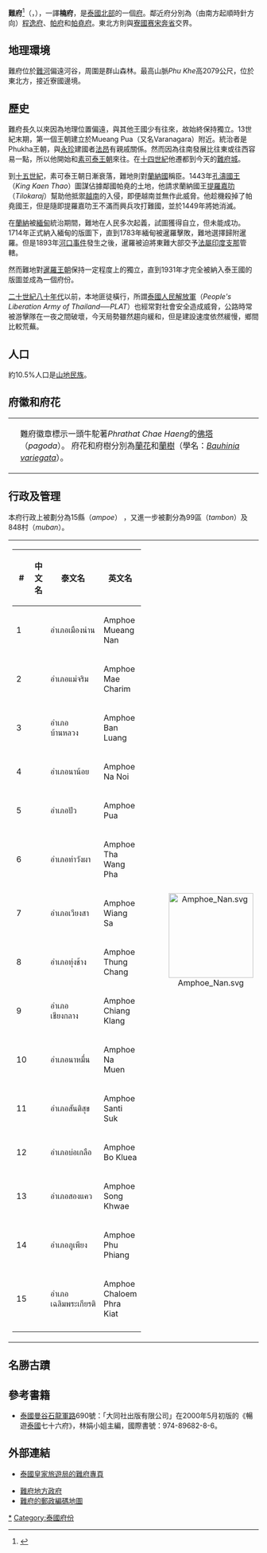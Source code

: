 {{Infobox settlement
| name                    = 難府
| native_name             = น่าน
| native_name_lang        = th
| settlement_type         = [[泰国行政区划|府]]
| nickname                =
| motto                   =
| image_seal = Seal of Nan province.svg
| image_flag = Flag of Nan Province.jpg
| image_map               = Thailand Nan locator map.svg
| mapsize                 = frameless
| map_alt                 =
| map_caption             = 難府在泰國的位置
| coordinates             = 
| coordinates_footnotes   =
| subdivision_type        = 國家
| subdivision_name        = {{flag|Thailand}}
| seat_type               = 首府
| seat                    = [[難府市|難府市]]
| leader_party            =
| leader_title            = 府尹
| leader_name             = Phaisan Wimonrat (since October 2016)
| area_footnotes          =
| area_total_km2          = 11,472.1
| area_rank               = 13
| elevation_footnotes     =
| elevation_m             =
| population_footnotes    =
| population_total        = 478,989
| population_as_of        = 2018
| population_rank         = 55
| population_density_km2  = auto
| population_density_rank = 73
| population_demonym      =
| population_note         =
| timezone               = 
| utc_offset             = +7
| iso_code                = [[ISO_3166-2:TH|TH-55]]
| website                 = {{url|http://www.nan.go.th}}
| footnotes               =
}}
'''難府'''<ref name="zhou">{{cite book|title=[[世界地名翻译大辞典|世界地名翻译大辞典]]|author=周定国|publisher=中国对外翻译出版公司|year=2008|isbn=978-7-5001-0753-8|page=1234}}</ref>（{{thai|t=จังหวัดน่าน|r=Changwat Nan}}，{{IPA-th|t͡ɕāŋ.wàt nâːn}}），一譯'''楠府'''，是[[泰國北部|泰國北部]]的一個[[泰國的府|府]]。鄰近府分別為（由南方起順時針方向）[[程逸府|程逸府]]、[[帕府|帕府]]和[[帕堯府|帕堯府]]。東北方則與[[寮國|寮國]][[赛宋奔省|赛宋奔省]]交界。

== 地理環境 ==
難府位於[[難河|難河]]偏遠河谷，周圍是群山森林。最高山脈''Phu Khe''高2079公尺，位於東北方，接近寮國邊境。

== 歷史 ==
難府長久以來因為地理位置偏遠，與其他王國少有往來，故始終保持獨立。13世紀末期，第一個王朝建立於Mueang Pua（又名Varanagara）附近。統治者是Phukha王朝，與[[永珍|永珍]]建國者[[法昂|法昂]]有親戚關係。然而因為往南發展比往東或往西容易一點，所以他開始和[[素可泰王朝|素可泰王朝]]來往。在[[十四世紀|十四世紀]]他遷都到今天的[[難府城|難府城]]。

到[[十五世紀|十五世紀]]，素可泰王朝日漸衰落，難地則對[[蘭納|蘭納國]]稱臣。1443年[[孔濤國王|孔濤國王]]（''King Kaen Thao''）圖謀佔據鄰國帕堯的土地，他請求蘭納國王[[提羅嘉叻|提羅嘉叻]]（''Tilokaraj''）幫助他抵禦[[越南|越南]]的入侵，即便越南並無作此威脅。他趁機殺掉了帕堯國王，但是隨即提羅嘉叻王不滿而興兵攻打難國，並於1449年將她消滅。

在[[蘭納|蘭納]]被[[緬甸|緬甸]]統治期間，難地在人民多次起義，試圖獲得自立，但未能成功。1714年正式納入緬甸的版圖下，直到1783年緬甸被暹羅擊敗，難地選擇歸附暹羅。但是1893年[[河口事件|河口事件]]發生之後，暹羅被迫將東難大部交予[[法屬印度支那|法屬印度支那]]管轄。

然而難地對[[暹羅|暹羅王朝]]保持一定程度上的獨立，直到1931年才完全被納入泰王國的版圖並成為一個府份。

[[二十世紀|二十世紀]][[八十年代|八十年代]]以前，本地匪徒橫行，所謂[[泰國人民解放軍|泰國人民解放軍]]（''People's Liberation Army of Thailand''──''PLAT''）也經常對社會安全造成威脅，公路時常被游擊隊在一夜之間破壞，今天局勢雖然趨向緩和，但是建設速度依然緩慢，鄉間比較荒蕪。

== 人口 ==
約10.5%人口是[[山地民族|山地民族]]。

== 府徽和府花 ==
{|
| valign=top|
| valign=top|難府徽章標示一頭牛駝著''Phrathat Chae Haeng''的[[佛塔|佛塔]]（''pagoda''）。<!--of Phrathat Chae Haeng. The buffalo goes back to a legend that the rules of Nan and Phrae were brothers, and met at a mountain to decide about the boundary between their lands. The ruler of Nan went there on a buffalo, while the ruler of Phrae went there on a horse.-->府花和府樹分別為[[蘭花|蘭花]]和[[蘭樹|蘭樹]]（學名：''[[Bauhinia_variegata|Bauhinia variegata]]''）。
|}

== 行政及管理 ==

本府行政上被劃分為15縣（''ampoe''）<!--和1支縣（''king ampoe''）-->，又進一步被劃分為99區（''tambon''）及848村（''muban''）。

{| style="background:none;" cellspacing="2"
|
{| class="sortable wikitable" style="text-align:left; font-size:100%;"
|- style="font-size:100%; text-align:right;"
! #
! 中文名
! 泰文名
! 英文名
|-
|1
|{{link-en|难府府治县|Mueang Nan District}}
|อำเภอเมืองน่าน 
|Amphoe Mueang Nan
|-
|2
|{{link-en|湄差林县|Mae Charim District}}
|อำเภอแม่จริม
|Amphoe Mae Charim
|-
|3
|{{link-en|班銮县|Ban Luang District}}
|อำเภอบ้านหลวง
|Amphoe Ban Luang
|-
|4
|{{link-en|纳内县|Na Noi District}}
|อำเภอนาน้อย
|Amphoe Na Noi
|-
|5
|{{link-en|磨县|Pua District}}
|อำเภอปัว
|Amphoe Pua 
|-
|6
|{{link-en|塔旺帕县|Tha Wang Pha District}}
|อำเภอท่าวังผา
|Amphoe Tha Wang Pha
|-
|7
|{{link-en|渊沙县 (难府)|Wiang Sa District, Nan|渊沙县}}
|อำเภอเวียงสา
|Amphoe Wiang Sa
|-
|8
|{{link-en|通昌县|Thung Chang District}}
|อำเภอทุ่งช้าง
|Amphoe Thung Chang 
|-
|9
|{{link-en|清格朗县|Chiang Klang District}}
|อำเภอเชียงกลาง
|Amphoe Chiang Klang
|-
|10
|{{link-en|那蒙县|Na Muen District}}
|อำเภอนาหมื่น
|Amphoe Na Muen
|-
|11
|{{link-en|讪滴素县|Santi Suk District}}
|อำเภอสันติสุข
|Amphoe Santi Suk
|-
|12
|{{link-en|博格勒县|Bo Kluea District}}
|อำเภอบ่อเกลือ
|Amphoe Bo Kluea
|-
|13
|{{link-en|颂威县|Song Khwae District}}
|อำเภอสองแคว 
|Amphoe Song Khwae
|-
|14
|{{link-en|普平县|Phu Phiang District}}
|อำเภอภูเพียง 
|Amphoe Phu Phiang
|-
|15
|{{link-en|乍伦帕杰县 (难府)|Chaloem Phra Kiat District, Nan|乍伦帕杰县}}
|อำเภอเฉลิมพระเกียรติ
|Amphoe Chaloem Phra Kiat
|-
|}
!<center>[[File:Amphoe_Nan.svg|170px]]

|}

== 名勝古蹟 ==

== 參考書籍 ==
{{reflist}}
* [[泰國|泰國]][[曼谷|曼谷]][[石龍軍路|石龍軍路]]690號：「大同社出版有限公司」在2000年5月初版的《暢遊[[泰國|泰國]]七十六府》，林娟小姐主編，國際書號：974-89682-8-6。

== 外部連結 ==
*[https://web.archive.org/web/20051210173420/http://www.tourismthailand.org/destinationguide/list.aspx?provinceid=43 泰國皇家旅遊局的難府專頁]
<!--*[http://kanchanapisek.or.th/cgi-bin/kp8/oncc/province.cgi?prov=n6 Golden Jubilee Network province guide] -->
*[https://web.archive.org/web/20101019074107/http://www.nan.go.th/  難府地方政府]
*[https://web.archive.org/web/20101006065422/http://www.thailex.info/THAILEX/THAILEXENG/LEXICON/Copy%20of%20Nan.htm 難府的郵政編碼地圖 ]

{{thailand}}
{{难府}}
{{Authority control}}

[[Category:难府|*]]
[[Category:泰國府份|Category:泰國府份]]